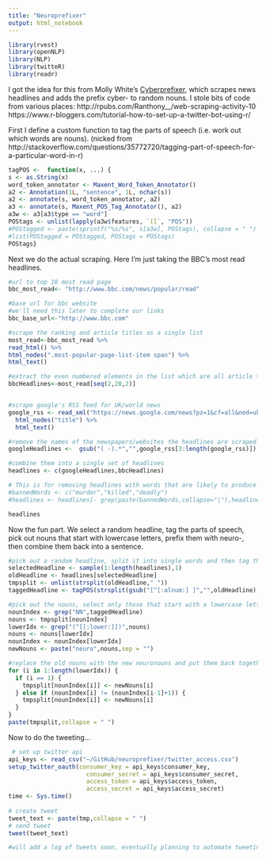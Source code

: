 ```yaml
---
title: "Neuroprefixer"
output: html_notebook
---
```


```r
library(rvest)
library(openNLP)
library(NLP)
library(twitteR)
library(readr)
```

I got the idea for this from Molly White's [Cyberprefixer](https://twitter.com/cyberprefixer), which scrapes news headlines and adds the prefix cyber- to random nouns. I stole bits of code from various places: 
http://rpubs.com/Ranthony__/web-scraping-activity-10
https://www.r-bloggers.com/tutorial-how-to-set-up-a-twitter-bot-using-r/

First I define a custom function to tag the parts of speech (i.e. work out which words are nouns). (nicked from http://stackoverflow.com/questions/35772720/tagging-part-of-speech-for-a-particular-word-in-r)

```r
tagPOS <-  function(x, ...) {
s <- as.String(x)
word_token_annotator <- Maxent_Word_Token_Annotator()
a2 <- Annotation(1L, "sentence", 1L, nchar(s))
a2 <- annotate(s, word_token_annotator, a2)
a3 <- annotate(s, Maxent_POS_Tag_Annotator(), a2)
a3w <- a3[a3$type == "word"]
POStags <- unlist(lapply(a3w$features, `[[`, "POS"))
#POStagged <- paste(sprintf("%s/%s", s[a3w], POStags), collapse = " ")
#list(POStagged = POStagged, POStags = POStags)
POStags}
```

Next we do the actual scraping. Here I'm just taking the BBC's most read headlines.

```r
#url to top 10 most read page 
bbc_most_read<- "http://www.bbc.com/news/popular/read"

#base url for bbc website
#we'll need this later to complete our links
bbc_base_url<-"http://www.bbc.com"

#scrape the ranking and article titles as a single list
most_read<-bbc_most_read %>% 
read_html() %>% 
html_nodes(".most-popular-page-list-item span") %>% 
html_text()

#extract the even numbered elements in the list which are all article titles 
bbcHeadlines<-most_read[seq(2,20,2)]


#scrape google's RSS feed for UK/world news
google_rss <- read_xml("https://news.google.com/news?pz=1&cf=all&ned=uk&hl=en&output=rss") %>%
  html_nodes("title") %>%
  html_text()

#remove the names of the newspapers/websites the headlines are scraped from, and the two useless titles at the start of the list of headlines
googleHeadlines <-  gsub("( -).*","",google_rss[3:length(google_rss)])

#combine them into a single set of headlines
headlines <- c(googleHeadlines,bbcHeadlines)

# This is for removing headlines with words that are likely to produce tasteless headlines; deactivated while I'm still manually vetting the generated headlines
#bannedWords <- c("murder","killed","deadly")
#headlines <- headlines[- grep(paste(bannedWords,collapse="|"),headlines)]

headlines
```

Now the fun part. We select a random headline, tag the parts of speech, pick out nouns that start with lowercase letters, prefix them with neuro-, then combine them back into a sentence.

```r

#pick out a random headline, split it into single words and then tag those words as nouns etc.
selectedHeadline <- sample(1:length(headlines),1)
oldHeadline <- headlines[selectedHeadline]
tmpsplit <- unlist(strsplit(oldHeadline," "))
taggedHeadline <- tagPOS(strsplit(gsub("[^[:alnum:] ]","",oldHeadline)," ")[[1]])

#pick out the nouns, select only those that start with a lowercase letter, and add prefix them with neuro
nounIndex <- grep("NN",taggedHeadline)
nouns <- tmpsplit[nounIndex]
lowerIdx <- grep("(^[[:lower:]])",nouns)
nouns <- nouns[lowerIdx]
nounIndex <- nounIndex[lowerIdx]
newNouns <- paste("neuro",nouns,sep = "")

#replace the old nouns with the new neuronouns and put them back together to make a new headline
for (i in 1:length(lowerIdx)) {
  if (i == 1) {
    tmpsplit[nounIndex[i]] <- newNouns[i]
  } else if (nounIndex[i] != (nounIndex[i-1]+1)) {
    tmpsplit[nounIndex[i]] <- newNouns[i]
  }
}
paste(tmpsplit,collapse = " ")
```

Now to do the tweeting...

```r
 # set up twitter api
api_keys <- read_csv("~/GitHub/neuroprefixer/twitter_access.csv")
setup_twitter_oauth(consumer_key = api_keys$consumer_key,
                      consumer_secret = api_keys$consumer_secret,
                      access_token = api_keys$access_token,
                      access_secret = api_keys$access_secret)
time <- Sys.time()
  
# create tweet
tweet_text <- paste(tmp,collapse = " ")
# send tweet
tweet(tweet_text)

#will add a log of tweets soon, eventually planning to automate tweeting...
```

